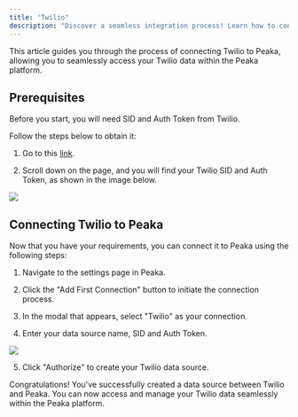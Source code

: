 ```yaml
---
title: "Twilio"
description: "Discover a seamless integration process! Learn how to connect Twilio to Peaka effortlessly for streamlined transactions."
---
```


This article guides you through the process of connecting Twilio to Peaka, allowing you to seamlessly access your Twilio data within the Peaka platform.

## Prerequisites

Before you start, you will need SID and Auth Token from Twilio.

Follow the steps below to obtain it:

1. Go to this [link](https://console.twilio.com/).

2. Scroll down on the page, and you will find your Twilio SID and Auth Token, as shown in the image below.

<img src="https://cdn.peaka.com/integrations/twilio-1.png" />

## Connecting Twilio to Peaka

Now that you have your requirements, you can connect it to Peaka using the following steps:

1. Navigate to the settings page in Peaka.

2. Click the "Add First Connection" button to initiate the connection process.

3. In the modal that appears, select "Twilio" as your connection.

4. Enter your data source name, SID and Auth Token.

<img src="https://cdn.peaka.com/integrations/twilio-3.png" />

5. Click "Authorize" to create your Twilio data source.

Congratulations! You've successfully created a data source between Twilio and Peaka. You can now access and manage your Twilio data seamlessly within the Peaka platform.
